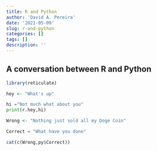 ```yaml
---
title: R and Python
author: 'David A. Pereira'
date: '2021-05-09'
slug: r-and-python
categories: []
tags: []
description: ''
---
```


## A conversation between R and Python
```R
library(reticulate)

hey <- "What's up"
```

```python
hi ="Not much what about you"
print(r.hey,hi)


```
```R
Wrong <- "Nothing just sold all my Doge Coin"


```

```python
Correct = "What have you done"

```

```R
cat(c(Wrong,py$Correct))

```
